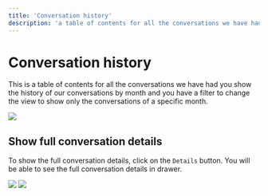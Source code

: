 ```yaml
---
title: 'Conversation history'
description: 'a table of contents for all the conversations we have had'
---
```


# Conversation history

This is a table of contents for all the conversations we have had you show the history of our conversations by month and you have a filter to change the view to show only the conversations of a specific month.

![](/images/history/page.png)


## Show full conversation details

To show the full conversation details, click on the `Details` button. You will be able to see the full conversation details in drawer.

![](/images/history/details-1.png)
![](/images/history/details-2.png)

